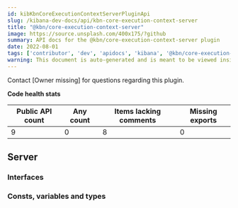 ```yaml
---
id: kibKbnCoreExecutionContextServerPluginApi
slug: /kibana-dev-docs/api/kbn-core-execution-context-server
title: "@kbn/core-execution-context-server"
image: https://source.unsplash.com/400x175/?github
summary: API docs for the @kbn/core-execution-context-server plugin
date: 2022-08-01
tags: ['contributor', 'dev', 'apidocs', 'kibana', '@kbn/core-execution-context-server']
warning: This document is auto-generated and is meant to be viewed inside our experimental, new docs system. Reach out in #docs-engineering for more info.
---
```




Contact [Owner missing] for questions regarding this plugin.

**Code health stats**

| Public API count  | Any count | Items lacking comments | Missing exports |
|-------------------|-----------|------------------------|-----------------|
| 9 | 0 | 8 | 0 |

## Server

### Interfaces
<DocDefinitionList data={kbnCoreExecutionContextServerObj.server.interfaces}/>

### Consts, variables and types
<DocDefinitionList data={kbnCoreExecutionContextServerObj.server.misc}/>


